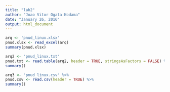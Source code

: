 ```yaml
---
title: "lab2"
author: "Joao Vitor Ogata Kodama"
date: "January 26, 2016"
output: html_document
---
```


```r
arq <- 'pnud_linux.xlsx'
pnud.xlsx <- read_excel(arq)
summary(pnud.xlsx)
```

```r
arq2 <- 'pnud_linux.txt'
pnud.txt <- read.table(arq2, header = TRUE, stringsAsFactors = FALSE) %>%
summary()
```

```r
arq3 <- 'pnud_linux.csv' %>%
pnud.csv <- read.csv(header = TRUE) %>%
summary()
```


